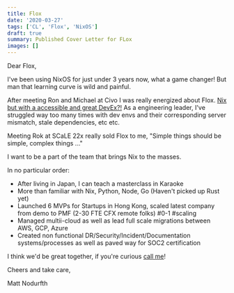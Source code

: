 ```yaml
---
title: Flox
date: '2020-03-27'
tags: ['CL', 'Flox', 'NixOS']
draft: true
summary: Published Cover Letter for FLox
images: []
---
```


Dear Flox,

I've been using NixOS for just under 3 years now, what a game changer! But man that learning curve is wild and painful.

After meeting Ron and Michael at Civo I was really energized about Flox. [Nix but with a accessible and great DevEx?!](https://www.youtube.com/watch?v=O7oD_oX-Gio)
As a engineering leader, I've struggled way too many times with dev envs and their corresponding server mismatch, stale dependencies, etc etc.

Meeting Rok at SCaLE 22x really sold Flox to me, "Simple things should be simple, complex things ..."

I want to be a part of the team that brings Nix to the masses.

In no particular order:

- After living in Japan, I can teach a masterclass in Karaoke
- More than familiar with Nix, Python, Node, Go (Haven't picked up Rust yet)
- Launched 6 MVPs for Startups in Hong Kong, scaled latest company from demo to PMF (2-30 FTE CFX remote folks) #0-1 #scaling
- Managed multii-cloud as well as lead full scale migrations between AWS, GCP, Azure
- Created non functional DR/Security/Incident/Documentation systems/processes as well as paved way for SOC2 certification

I think we'd be great together, if you're curious [call me](https://youtu.be/StKVS0eI85I?t=34)!

Cheers and take care,

Matt Nodurfth

